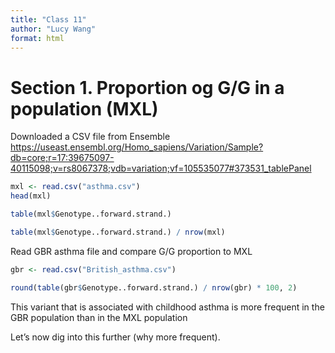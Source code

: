 ```yaml
---
title: "Class 11"
author: "Lucy Wang"
format: html
---
```


# Section 1. Proportion og G/G in a population (MXL)

Downloaded a CSV file from Ensemble <https://useast.ensembl.org/Homo_sapiens/Variation/Sample?db=core;r=17:39675097-40115098;v=rs8067378;vdb=variation;vf=105535077#373531_tablePanel>


```r
mxl <- read.csv("asthma.csv")
head(mxl)
```

```r
table(mxl$Genotype..forward.strand.)
```

```r
table(mxl$Genotype..forward.strand.) / nrow(mxl)
```

Read GBR asthma file and compare G/G proportion to MXL

```r
gbr <- read.csv("British_asthma.csv")
```

```r
round(table(gbr$Genotype..forward.strand.) / nrow(gbr) * 100, 2)
```

This variant that is associated with childhood asthma is more frequent in the GBR population than in the MXL population

Let's now dig into this further (why more frequent).





